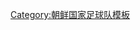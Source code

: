 {{National squad
 | name      = 2008年東亞足球錦標賽朝鮮參賽名單
 | bg        = red
 | fg        = white
 | flag      = North Korea
 | country   = 朝鲜
 | team link = 朝鲜国家足球队
 | comp link = 2008年東亞足球錦標賽
 | comp      = 2008年東亞足球錦標賽（殿軍）
 | p1        = [[李明國]]
 | p2        = [[車正赫]]
 | p3        = [[李俊一]]
 | p4        = [[朴男哲]]
 | p5        = [[李光川]]
 | p6        = [[徐赫哲]]
 | p7        = [[金明元]]
 | p8        = [[志尹南]]
 | p9        = [[安英學]]
 | p11       = [[文人國]] 
 | p12       = [[鄭大世]]
 | p13       = [[朴哲鎮]]
 | p14       = [[韓成哲]]<small> ([[隊長 (足球)|隊長]])</small>
 | p15       = [[金永峻]]
 | p16       = [[南成哲]]
 | p17       = [[崔哲萬]]
 | p18       = [[金明吉]]
 | p19       = [[安哲赫]]
 | p20       = [[梁勇基]]
 | p21       = [[金成哲]]
 | p22       = [[金琴一]]
 | p23       = [[朴哲民 (足球運動員)|朴哲民]]
 | p25       = [[朱光民]]
 | coach     = [[金正勳]]
}}<noinclude>
[[Category:朝鲜国家足球队模板]]
</noinclude>
